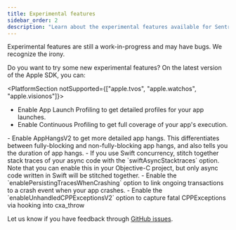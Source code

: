 ```yaml
---
title: Experimental features
sidebar_order: 2
description: "Learn about the experimental features available for Sentry's Apple SDK."
---
```


<Alert>
  Experimental features are still a work-in-progress and may have bugs. We
  recognize the irony.
</Alert>

Do you want to try some new experimental features? On the latest version of the Apple SDK, you can:

<PlatformSection notSupported={["apple.tvos", "apple.watchos", "apple.visionos"]}>
- Enable <PlatformLink to="/profiling/#enable-launch-profiling">App Launch Profiling</PlatformLink> to get detailed profiles for your app launches.
- Enable <PlatformLink to="/profiling/#continuous-profiling">Continuous Profiling</PlatformLink> to get full coverage of your app's execution.
</PlatformSection>
<PlatformSection notSupported={["apple.macos", "apple.watchos", "apple.visionos"]}>
- Enable <PlatformLink to="/configuration/app-hangs/#app-hangs-v2">AppHangsV2</PlatformLink> to get more detailed app hangs. This differentiates between fully-blocking and non-fully-blocking app hangs, and also tells you the duration of app hangs.
</PlatformSection>
- If you use Swift concurrency, stitch together stack traces of your async code with the `swiftAsyncStacktraces` option. Note that you can enable this in your Objective-C project, but only async code written in Swift will be stitched together.
- Enable the <PlatformLink to="/configuration/options/#enable-persisting-traces-when-crashing">`enablePersistingTracesWhenCrashing`</PlatformLink> option to link ongoing transactions to a crash event when your app crashes.
- Enable the `enableUnhandledCPPExceptionsV2` option to capture fatal CPPExceptions via hooking into cxa_throw

Let us know if you have feedback through [GitHub issues](https://github.com/getsentry/sentry-cocoa/issues).
